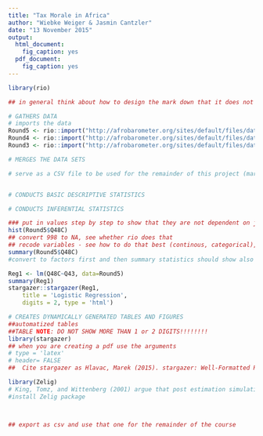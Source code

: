 ```yaml
---
title: "Tax Morale in Africa"
author: "Wiebke Weiger & Jasmin Cantzler"
date: "13 November 2015"
output:
  html_document:
    fig_caption: yes
  pdf_document:
    fig_caption: yes
---
```



```r
library(rio)

## in general think about how to design the mark down that it does not take forever to load. 

# GATHERS DATA
# imports the data 
Round5 <- rio::import("http://afrobarometer.org/sites/default/files/data/round-5/merged_r5_data_0.sav")
Round4 <- rio::import("http://afrobarometer.org/sites/default/files/data/round-4/merged_r4_data.sav")
Round3 <- rio::import("http://afrobarometer.org/sites/default/files/data/round-3/merged_r3_data.sav")

# MERGES THE DATA SETS 

# serve as a CSV file to be used for the remainder of this project (mark the import data and all the rest with # so they don't run anymore)


# CONDUCTS BASIC DESCRIPTIVE STATISTICS 

# CONDUCTS INFERENTIAL STATISTICS

### put in values step by step to show that they are not dependent on just one variable
hist(Round5$Q48C)
## convert 998 to NA, see whether rio does that
## recode variables - see how to do that best (continous, categorical), especially the 998
summary(Round5$Q48C)
#convert to factors first and then summary statistics should show also the list of how many answered 1, how many answered 2, etc. 

Reg1 <- lm(Q48C~Q43, data=Round5)
summary(Reg1)
stargazer::stargazer(Reg1,
    title = 'Logistic Regression',
    digits = 2, type = 'html')

# CREATES DYNAMICALLY GENERATED TABLES AND FIGURES
##automatized tables 
##TABLE NOTE: DO NOT SHOW MORE THAN 1 or 2 DIGITS!!!!!!!!
library(stargazer)
## when you are creating a pdf use the arguments
# type = 'latex'
# header= FALSE
##  Cite stargazer as Hlavac, Marek (2015). stargazer: Well-Formatted Regression and Summary Statistics Tables. R package version 5.2. http://CRAN.R-project.org/package=stargazer 

library(Zelig)
# King, Tomz, and Wittenberg (2001) argue that post estimation simulations can be used to effectively communicate results from regression models. Post-estimation simulations allow us to effectively communicate our estimates and the uncertainty around them.
#install Zelig package



## export as csv and use that one for the remainder of the course
```
